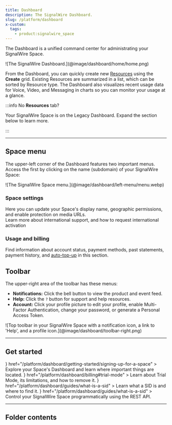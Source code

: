 ```yaml
---
title: Dashboard
description: The SignalWire Dashboard.
slug: /platform/dashboard
x-custom:
  tags:
    - product:signalwire_space
---
```



The Dashboard is a unified command center for administrating your SignalWire Space.

<Frame caption="Create and browse Resources or view activity at a glance from the main page of the Dashboard.">
  ![The SignalWire Dashboard.](@image/dashboard/home/home.png)
</Frame>

From the Dashboard, you can quickly create new 
[Resources](/platform/call-fabric/resources) 
using the **Create** grid.
Existing Resources are summarized in a list, which can be sorted by Resource type.
The Dashboard also visualizes recent usage data for Voice, Video, and Messaging in charts so you can monitor your usage at a glance.

:::info No **Resources** tab?

Your SignalWire Space is on the Legacy Dashboard.
Expand the section below to learn more.

:::

<UiAccordion/>

---

## Space menu

The upper-left corner of the Dashboard features two important menus.
Access the first by clicking on the name (subdomain) of your SignalWire Space:

<Frame caption="Open the Space menu by clicking on the name of your space.">
  ![The SignalWire Space menu.](@image/dashboard/left-menu/menu.webp)
</Frame>

### Space settings

<div className="row">
  
  <div className="col col--6">
    Here you can update your Space's display name, geographic permissions, and enable protection on media URLs.
  </div>
  
  <div className="col col--6">
    <Card title="International calling and messaging" href="/platform/dashboard/guides/how-to-enable-international-outbound-dialing-sms/">
      Learn more about international support, and how to request international activation
    </Card>
  </div>
  
</div>

### Usage and billing

Find information about account status, payment methods, past statements, payment history, and 
[auto-top-up](/platform/dashboard/billing#auto-top-up) 
in this section.

## Toolbar

The upper-right area of the toolbar has these menus:

- **Notifications:** Click the bell button to view the product and event feed.
- **Help:** Click the `?` button for support and help resources. 
- **Account:** Click your profile picture to edit your profile, enable Multi-Factor Authentication, change your password, or generate a Personal Access Token.

<Frame caption="Top toolbar in your SignalWire Space.">
  ![Top toolbar in your SignalWire Space with a notification icon, a link to 'Help', and a profile icon.](@image/dashboard/toolbar-right.png)
</Frame>

---

## Get started

<CardGroup cols={2}>
  <Card 
    title="Create an account" 
    icon={<FaIdBadge />}
    href="/platform/dashboard/getting-started/signing-up-for-a-space"
  >
    Explore your Space's Dashboard and learn where important things are located.
  </Card>
  <Card 
    title="Trial Mode" 
    icon={<MdSafetyCheck />}
    href="/platform/dashboard/billing#trial-mode"
  >
    Learn about Trial Mode, its limitations, and how to remove it.
  </Card>
  <Card 
    title="What is a SID?" 
    icon={<MdHelp />}
    href="/platform/dashboard/guides/what-is-a-sid"
  >
    Learn what a SID is and where to find it.
  </Card>
  <Card 
    title="SignalWire Space API endpoints" 
    icon={<AiFillApi />}
    href="/platform/dashboard/guides/what-is-a-sid"
  >
    Control your SignalWire Space programmatically using the REST API.
  </Card>
</CardGroup>

---

## Folder contents

<DocCardList />